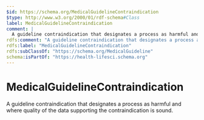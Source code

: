 ```yaml
---
$id: https://schema.org/MedicalGuidelineContraindication
$type: http://www.w3.org/2000/01/rdf-schema#Class
label: MedicalGuidelineContraindication
comment: |
  A guideline contraindication that designates a process as harmful and where quality of the data supporting the contraindication is sound.
rdfs:comment: "A guideline contraindication that designates a process as harmful and where quality of the data supporting the contraindication is sound."
rdfs:label: "MedicalGuidelineContraindication"
rdfs:subClassOf: "https://schema.org/MedicalGuideline"
schema:isPartOf: "https://health-lifesci.schema.org"
---
```


# MedicalGuidelineContraindication

A guideline contraindication that designates a process as harmful and where quality of the data supporting the contraindication is sound.

